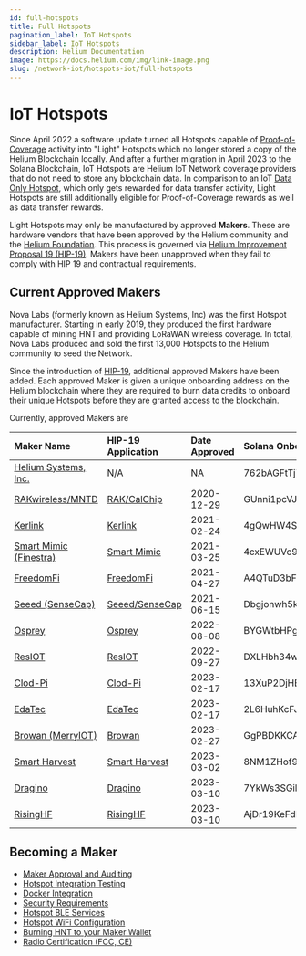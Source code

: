 ```yaml
---
id: full-hotspots
title: Full Hotspots
pagination_label: IoT Hotspots
sidebar_label: IoT Hotspots
description: Helium Documentation
image: https://docs.helium.com/img/link-image.png
slug: /network-iot/hotspots-iot/full-hotspots
---
```


# IoT Hotspots

Since April 2022 a software update turned all Hotspots capable of [Proof-of-Coverage](/iot/proof-of-coverage) activity into 
"Light" Hotspots which no longer stored a copy of the Helium Blockchain locally. And after a further 
migration in April 2023 to the Solana Blockchain, IoT Hotspots are Helium IoT Network coverage providers 
that do not need to store any blockchain data.
In comparison to an IoT [Data Only Hotspot](/iot/data-only-hotspots), which only gets rewarded for
data transfer activity, Light Hotspots are still additionally eligible for Proof-of-Coverage rewards 
as well as data transfer rewards.

Light Hotspots may only be manufactured by approved **Makers**. These are hardware vendors that have
been approved by the Helium community and the [Helium Foundation](https://helium.foundation). This
process is governed via
[Helium Improvement Proposal 19 (HIP-19)](https://github.com/helium/HIP/blob/master/0019-third-party-manufacturers.md).
Makers have been unapproved when they fail to comply with HIP 19 and contractual requirements.

## Current Approved Makers

Nova Labs (formerly known as Helium Systems, Inc) was the first Hotspot manufacturer. Starting in
early 2019, they produced the first hardware capable of mining HNT and providing LoRaWAN wireless
coverage. In total, Nova Labs produced and sold the first 13,000 Hotspots to the Helium community to
seed the Network.

Since the introduction of
[HIP-19](https://github.com/helium/HIP/blob/master/0019-third-party-manufacturers.md), additional
approved Makers have been added. Each approved Maker is given a unique onboarding address on the
Helium blockchain where they are required to burn data credits to onboard their unique Hotspots
before they are granted access to the blockchain.

Currently, approved Makers are

| Maker Name | HIP-19 Application | Date Approved | Solana Onboarding Maker Address |
| :----------------------------------------------------- | :----------------------------------------------------------------------------------------------------------- | :------------ | :-------------------------------------------------- |
| [Helium Systems, Inc.](https://helium.com) | N/A | NA | 762bAGFtTj7L5UM92Rgz8YNtR7Rz6JmCZpUWxEDa5MfN |
| [RAKwireless/MNTD](https://www.getmntd.com/) | [RAK/CalChip](https://github.com/dewi-alliance/hotspot-manufacturers/blob/main/applications/rak-wireless.md) | 2020-12-29 | GUnni1pcVJjA6paJDvHxBixiJMdMCKYVX2YotBpXPUP1 |
| [Kerlink](https://www.kerlink.com) | [Kerlink](https://github.com/dewi-alliance/hotspot-manufacturers/blob/main/applications/kerlink.md) | 2021-02-24 | 4gQwHW4Sy9SGfjrNn1ALgVcHYcbBHA1p2F4NWVmoqRkN |
| [Smart Mimic (Finestra)](https://thefinestra.com/) | [Smart Mimic](https://github.com/dewi-alliance/hotspot-manufacturers/blob/main/applications/smart-mimic.md) | 2021-03-25 | 4cxEWUVc9awGNU35CN9zxYzQBCXKie44KcrsjPyD1JhE |
| [FreedomFi](https://freedomfi.com/) | [FreedomFi](https://github.com/dewi-alliance/hotspot-manufacturers/blob/main/applications/freedomfi.md) | 2021-04-27 | A4QTuD3bFUCnBfBaxazJs65dcQbA1yDaAmooWSiVz1P8  |
| [Seeed (SenseCap)](https://www.sensecapmx.com/) | [Seeed/SenseCap](https://github.com/dewi-alliance/hotspot-manufacturers/blob/main/applications/seeed.md) | 2021-06-15 | Dbgjonwh5kzaQ4N9QFghC6UvFjQrMx1d9gRVf7ZWJTAT |
| [Osprey](https://www.ospreyelectronics.io) | [Osprey](https://github.com/dewi-alliance/hotspot-manufacturers/blob/main/Ingenious-Technology.md)| 2022-08-08 |BYGWtbHPgh95Ceof8e1pLX64hFoddEWg1VBXoutpA2xA |
| [ResIOT](https://www.resiot.io) | [ResIOT](https://github.com/dewi-alliance/hotspot-manufacturers/blob/main/applications/ResIOT%20X1%20Full-Miner.md) | 2022-09-27 |DXLHbh34wg3WfwigZ9QGax6qV33KqMMpLASHXdyfCKnJ |
| [Clod-Pi](https://clodpi.io) | [Clod-Pi](https://github.com/dewi-alliance/hotspot-manufacturers/blob/main/applications/clodpi.md)| 2023-02-17 |13XuP2DjHEHVkKguDDZD2ev5AeqMLuJ8UQ44efEcDmVTnBcvc6F  |
| [EdaTec](https://www.eda-iot.com) | [EdaTec](https://github.com/dewi-alliance/hotspot-manufacturers/blob/main/applications/edatec-light.md) | 2023-02-17 | 2L6HuhKcFJWHgQrfc9S2QLEvBzRkGx86Dy18uhn1yRbb |
| [Browan (MerryIOT)](https://www.browan.com/) | [Browan](https://github.com/dewi-alliance/hotspot-manufacturers/blob/main/applications/MerryIoT%20Light%20Hotspot%20V2.md) | 2023-02-27 | GgPBDKKCARqehPH8JCU5tZLFbRR86hLH1f2KPSXfrfPX |
| [Smart Harvest](https://smartharvest.ca) | [Smart Harvest](https://github.com/SmartHarvestInstruments/HIP/blob/master/0019-third-party-manufacturers/smart-harvest-instruments.md)| 2023-03-02 | 8NM1ZHof9r7cAtEUSV5NKWirq8DWtADM58drodaVX5mc |
| [Dragino](https://www.dragino.com/products/lora-lorawan-gateway.html) |[Dragino](https://github.com/dewi-alliance/hotspot-manufacturers/blob/main/applications/dragino-light-hotspot.md)| 2023-03-10 | 7YkWs3SGiB1KuXp2G3HUwSQMCtwDMiKZBVEaCgh7NMyB |
| [RisingHF](https://www.risinghf.com) | [RisingHF](https://github.com/dewi-alliance/hotspot-manufacturers/blob/main/applications/risinghf.md)| 2023-03-10 |AjDr19KeFdD94vQJ4FLaqJ1s1MGY6KfYFHq4wrPnbonB |

## Becoming a Maker

- [Maker Approval and Auditing](/hotspot-makers/become-a-maker/maker-approval-auditing)
- [Hotspot Integration Testing](/hotspot-makers/become-a-maker/hotspot-integration-testing)
- [Docker Integration](/hotspot-makers/become-a-maker/docker-integration)
- [Security Requirements](/hotspot-makers/become-a-maker/security-requirements)
- [Hotspot BLE Services](/hotspot-makers/become-a-maker/hotspot-ble-services)
- [Hotspot WiFi Configuration](/hotspot-makers/become-a-maker/hotspot-wifi-configuration)
- [Burning HNT to your Maker Wallet](/hotspot-makers/become-a-maker/burn-hnt-to-maker-wallet)
- [Radio Certification (FCC, CE)](/hotspot-makers/hotspot-audit-process#radio-certifications)
